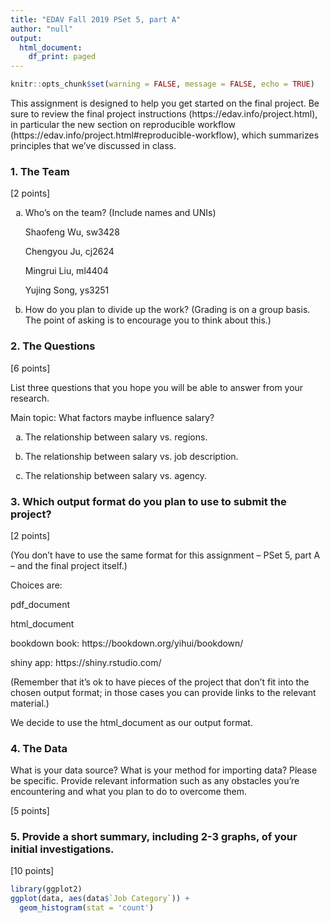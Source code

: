 ```yaml
---
title: "EDAV Fall 2019 PSet 5, part A"
author: "null"
output:
  html_document:
    df_print: paged
---
```

```r
knitr::opts_chunk$set(warning = FALSE, message = FALSE, echo = TRUE)
```

This assignment is designed to help you get started on the final project. Be sure to review the final project instructions (https://edav.info/project.html), in particular the new section on reproducible workflow (https://edav.info/project.html#reproducible-workflow), which summarizes principles that we've discussed in class.
    
### 1. The Team

[2 points]

a) Who's on the team? (Include names and UNIs)

    Shaofeng Wu, sw3428
    
    Chengyou Ju, cj2624
    
    Mingrui Liu, ml4404
    
    Yujing Song, ys3251

b) How do you plan to divide up the work? (Grading is on a group basis. The point of asking is to encourage you to think about this.)


### 2. The Questions

[6 points]

List three questions that you hope you will be able to answer from your research.

Main topic: What factors maybe influence salary?

a) The relationship between salary vs. regions.

b) The relationship between salary vs. job description.

c) The relationship between salary vs. agency.

### 3. Which output format do you plan to use to submit the project? 

[2 points]

(You don't have to use the same format for this assignment -- PSet 5, part A -- and the final project itself.)

Choices are:

pdf_document  

html_document  

bookdown book: https://bookdown.org/yihui/bookdown/

shiny app: https://shiny.rstudio.com/  


(Remember that it's ok to have pieces of the project that don't fit into the chosen output format; in those cases you can provide links to the relevant material.)

We decide to use the html_document as our output format.

### 4. The Data

What is your data source?  What is your method for importing data? Please be specific. Provide relevant information such as any obstacles you're encountering and what you plan to do to overcome them.

[5 points]

### 5. Provide a short summary, including 2-3 graphs, of your initial investigations. 

[10 points]

```r
library(ggplot2)
ggplot(data, aes(data$`Job Category`)) + 
  geom_histogram(stat = 'count')
```

